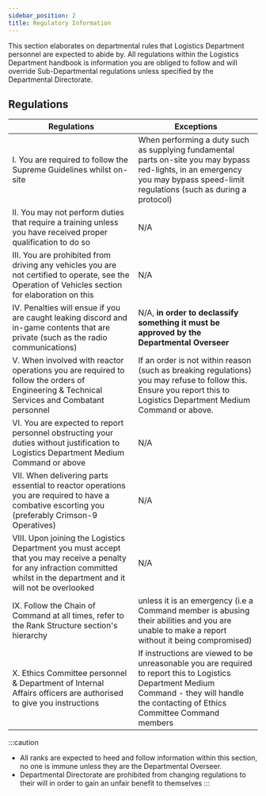 ```yaml
---
sidebar_position: 2
title: Regulatory Information
---
```


This section elaborates on departmental rules that Logistics Department personnel are expected to abide by. All regulations within the Logistics Department handbook is information you are obliged to follow and will override Sub-Departmental regulations unless specified by the Departmental Directorate. 


## Regulations
| Regulations | Exceptions |
| ----------- | ---------- |
| I. You are required to follow the Supreme Guidelines whilst on-site | When performing a duty such as supplying fundamental parts on-site you may bypass red-lights, in an emergency you may bypass speed-limit regulations (such as during a protocol) |
| II. You may not perform duties that require a training unless you have received proper qualification to do so| N/A |
| III. You are prohibited from driving any vehicles you are not certified to operate, see the Operation of Vehicles section for elaboration on this | N/A |
| IV. Penalties will ensue if you are caught leaking discord and in-game contents that are private (such as the radio communications) | N/A, **in order to declassify something it must be approved by the Departmental Overseer** |
| V. When involved with reactor operations you are required to follow the orders of Engineering & Technical Services and Combatant personnel | If an order is not within reason (such as breaking regulations) you may refuse to follow this. Ensure you report this to Logistics Department Medium Command or above. |
| VI. You are expected to report personnel obstructing your duties without justification to Logistics Department Medium Command or above | N/A |
| VII. When delivering parts essential to reactor operations you are required to have a combative escorting you (preferably Crimson-9 Operatives) | N/A |
| VIII. Upon joining the Logistics Department you must accept that you may receive a penalty for any infraction committed whilst in the department and it will not be overlooked | N/A |
| IX. Follow the Chain of Command at all times, refer to the Rank Structure section's hierarchy | unless it is an emergency (i.e a Command member is abusing their abilities and you are unable to make a report without it being compromised) |
| X. Ethics Committee personnel & Department of Internal Affairs officers are authorised to give you instructions | If instructions are viewed to be unreasonable you are required to report this to Logistics Department Medium Command - they will handle the contacting of Ethics Committee Command members |


:::caution
- All ranks are expected to heed and follow information within this section, no one is immune unless they are the Departmental Overseer.
- Departmental Directorate are prohibited from changing regulations to their will in order to gain an unfair benefit to themselves
:::